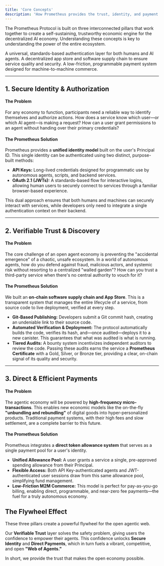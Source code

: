 ```yaml
---
title: 'Core Concepts'
description: 'How Prometheus provides the trust, identity, and payment layers to enable an open "Web of Agents" and prevent unsafe, "walled garden" economies.'
---
```


The Prometheus Protocol is built on three interconnected pillars that work together to create a self-sustaining, trustworthy economic engine for the decentralized AI economy. Understanding these concepts is key to understanding the power of the entire ecosystem.

<CardGroup cols={1}>
  <Card title="1. Secure Identity">
    A universal, standards-based authentication layer for both humans and AI
    agents.
  </Card>
  <Card title="2. Verifiable Trust">
    A decentralized app store and software supply chain to ensure service
    quality and security.
  </Card>
  <Card title="3. Direct Payments">
    A low-friction, programmable payment system designed for machine-to-machine
    commerce.
  </Card>
</CardGroup>

---

## 1. Secure Identity & Authorization

#### The Problem

For any economy to function, participants need a reliable way to identify themselves and authorize actions. How does a service know which user—or which AI agent—is making a request? How can a user grant permissions to an agent without handing over their primary credentials?

#### The Prometheus Solution

Prometheus provides a **unified identity model** built on the user's Principal ID. This single identity can be authenticated using two distinct, purpose-built methods:

- **API Keys:** Long-lived credentials designed for programmatic use by autonomous agents, scripts, and backend services.
- **OAuth 2.1 (JWTs):** A standards-based flow for interactive logins, allowing human users to securely connect to services through a familiar browser-based experience.

This dual approach ensures that both humans and machines can securely interact with services, while developers only need to integrate a single authentication context on their backend.

---

## 2. Verifiable Trust & Discovery

#### The Problem

The core challenge of an open agent economy is preventing the "accidental emergence" of a chaotic, unsafe ecosystem. In a world of autonomous agents, how do you defend against fraud, malicious actors, and systemic risk without resorting to a centralized "walled garden"? How can you trust a third-party service when there's no central authority to vouch for it?

#### The Prometheus Solution

We built an **on-chain software supply chain and App Store**. This is a transparent system that manages the entire lifecycle of a service, from source code to live deployment, verified at every step.

- **Git-Based Publishing:** Developers submit a Git commit hash, creating an undeniable link to their source code.
- **Automated Verification & Deployment:** The protocol automatically builds the code, verifies its hash, and—once audited—deploys it to a new canister. This guarantees that what was audited is what is running.
- **Tiered Audits:** A bounty system incentivizes independent auditors to review the code. Passing these audits earns the service a **Prometheus Certificate** with a Gold, Silver, or Bronze tier, providing a clear, on-chain signal of its quality and security.

---

## 3. Direct & Efficient Payments

#### The Problem

The agentic economy will be powered by **high-frequency micro-transactions**. This enables new economic models like the on-the-fly **"unbundling and rebundling"** of digital goods into hyper-personalized products. Traditional payment systems, with their high fees and slow settlement, are a complete barrier to this future.

#### The Prometheus Solution

Prometheus integrates a **direct token allowance system** that serves as a single payment pool for a user's identity.

- **Unified Allowance Pool:** A user grants a service a single, pre-approved spending allowance from their Principal.
- **Flexible Access:** Both API Key-authenticated agents and JWT-authenticated user sessions draw from this same allowance pool, simplifying fund management.
- **Low-Friction M2M Commerce:** This model is perfect for pay-as-you-go billing, enabling direct, programmable, and near-zero fee payments—the fuel for a truly autonomous economy.

## The Flywheel Effect

These three pillars create a powerful flywheel for the open agentic web.

Our **Verifiable Trust** layer solves the safety problem, giving users the confidence to empower their agents. This confidence unlocks **Secure Identity** and **Direct Payments**, which in turn fuels a vibrant, competitive, and open **"Web of Agents."**

In short, we provide the trust that makes the open economy possible.
